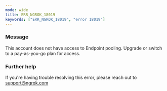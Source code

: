 ```yaml
---
mode: wide
title: ERR_NGROK_18019
keywords: ["ERR_NGROK_18019", "error 18019"]
---
```


### Message

This account does not have access to Endpoint pooling. Upgrade or switch to a pay-as-you-go plan for access.

### Further help

If you're having trouble resolving this error, please reach out to [support@ngrok.com](mailto:support@ngrok.com?subject=Help%20with%20ERR_NGROK_18019)

